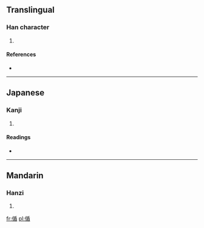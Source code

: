 ==Translingual==

===Han character===
{{Han char|rn=9|rad=人|as=09|sn=11|four=|canj=人竹十山 (OHJU)}}

# {{defn|Han|sort=人09}}

====References====
* {{Han ref|kx=0111.310|dkj=00894|dj=0238.040|hdz=10192.110|uh=5071|ud=20593}}

----

==Japanese==

===Kanji===
{{ja-kanji|grade=|rs=人09}}

# {{defn|Japanese|sort=人09}}

====Readings====
* {{ja-readings|on=[[しゅん]] (shun)|kun=[[のべる]] (noberu)}}

----

==Mandarin==

===Hanzi===
{{cmn-hanzi|pin=[[xún]] ([[xun2]])|wg=hsün<sup>2</sup>}}

# {{defn|Mandarin|sort=人09}}

[[fr:偱]]
[[pl:偱]]